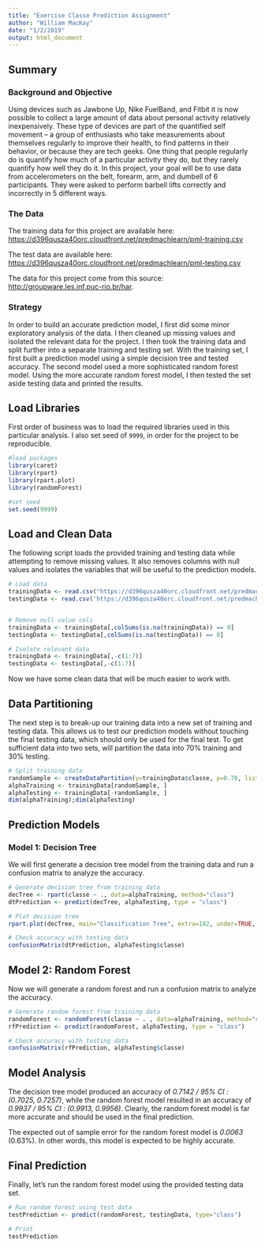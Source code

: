 ```yaml
---
title: "Exercise Classe Prediction Assignment"
author: "William MacKay"
date: "1/2/2019"
output: html_document
---
```

## Summary

### Background and Objective

Using devices such as Jawbone Up, Nike FuelBand, and Fitbit it is now possible to collect a large amount of data about personal activity relatively inexpensively. These type of devices are part of the quantified self movement – a group of enthusiasts who take measurements about themselves regularly to improve their health, to find patterns in their behavior, or because they are tech geeks. One thing that people regularly do is quantify how much of a particular activity they do, but they rarely quantify how well they do it. In this project, your goal will be to use data from accelerometers on the belt, forearm, arm, and dumbell of 6 participants. They were asked to perform barbell lifts correctly and incorrectly in 5 different ways.

### The Data

The training data for this project are available here:
<https://d396qusza40orc.cloudfront.net/predmachlearn/pml-training.csv>

The test data are available here:
<https://d396qusza40orc.cloudfront.net/predmachlearn/pml-testing.csv>

The data for this project come from this source: <http://groupware.les.inf.puc-rio.br/har>.


### Strategy

In order to build an accurate prediction model, I first did some minor exploratory analysis of the data. I then cleaned up missing values and isolated the relevant data for the project. I then took the training data and split further into a separate training and testing set. With the training set, I first built a prediction model using a simple decision tree and tested accuracy. The second model used a more sophisticated random forest model. Using the more accurate random forest model, I then tested the set aside testing data and printed the results.  


## Load Libraries

First order of business was to load the required libraries used in this particular analysis. I also set seed of `9999`, in order for the project to be reproducible. 

```r

#load packages
library(caret)
library(rpart)
library(rpart.plot)
library(randomForest)

#set seed
set.seed(9999)

```


## Load and Clean Data

The following script loads the provided training and testing data while attempting to remove missing values. It also removes columns with null values and isolates the variables that will be useful to the prediction models. 

```r

# Load data
trainingData <- read.csv("https://d396qusza40orc.cloudfront.net/predmachlearn/pml-training.csv", na.strings=c("NA","#DIV/0!", ""))
testingData <- read.csv('https://d396qusza40orc.cloudfront.net/predmachlearn/pml-testing.csv', na.strings=c("NA","#DIV/0!", ""))


# Remove null value cols
trainingData <- trainingData[,colSums(is.na(trainingData)) == 0]
testingData <- testingData[,colSums(is.na(testingData)) == 0]

# Isolate relevant data
trainingData <- trainingData[,-c(1:7)]
testingData <- testingData[,-c(1:7)]

```

Now we have some clean data that will be much easier to work with. 


## Data Partitioning 

The next step is to break-up our training data into a new set of training and testing data. This allows us to test our prediction models without touching the final testing data, which should only be used for the final test. To get sufficient data into two sets, will partition the data into 70% training and 30% testing. 

```r

# Split training data 
randomSample <- createDataPartition(y=trainingData$classe, p=0.70, list=FALSE)
alphaTraining <- trainingData[randomSample, ] 
alphaTesting <- trainingData[-randomSample, ]
dim(alphaTraining);dim(alphaTesting)


```


## Prediction Models

### Model 1: Decision Tree

We will first generate a decision tree model from the training data and run a confusion matrix to analyze the accuracy. 

```r

# Generate decision tree from training data 
decTree <- rpart(classe ~ ., data=alphaTraining, method="class")
dtPrediction <- predict(decTree, alphaTesting, type = "class")

# Plot decision tree
rpart.plot(decTree, main="Classification Tree", extra=102, under=TRUE, faclen=0)

# Check accuracy with testing data 
confusionMatrix(dtPrediction, alphaTesting$classe)

```


## Model 2: Random Forest 

Now we will generate a random forest and run a confusion matrix to analyze the accuracy. 

```r

# Generate random forest from training data 
randomForest <- randomForest(classe ~ . , data=alphaTraining, method="class")
rfPrediction <- predict(randomForest, alphaTesting, type = "class")

# Check accuracy with testing data
confusionMatrix(rfPrediction, alphaTesting$classe)

```


## Model Analysis

The decision tree model produced an accuracy of *0.7142 / 95% CI : (0.7025, 0.7257)*, while the random forest model resulted in an accuracy of *0.9937 / 95% CI : (0.9913, 0.9956)*. Clearly, the random forest model is far more accurate and should be used in the final prediction. 

The expected out of sample error for the random forest model is *0.0063* (0.63%). In other words, this model is expected to be highly accurate. 


## Final Prediction

Finally, let's run the random forest model using the provided testing data set. 

```r

# Run random forest using test data
testPrediction <- predict(randomForest, testingData, type="class")

# Print
testPrediction

```